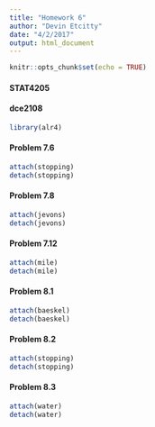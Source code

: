 ```yaml
---
title: "Homework 6"
author: "Devin Etcitty"
date: "4/2/2017"
output: html_document
---
```


```r
knitr::opts_chunk$set(echo = TRUE)
```

#### STAT4205
#### dce2108


```r
library(alr4)
```

<!--- Chapter 7: Variances
--->
#### Problem 7.6
<!--- Quadtratic Regression --->
```r
attach(stopping)
detach(stopping)
```


#### Problem 7.8
<!--- Jevons's gold coins--->
```r
attach(jevons)
detach(jevons)
```



#### Problem 7.12
<!--- Regression Modeling --->
```r
attach(mile)
detach(mile)
```


<!--- Chapter 8: Transformations
--->

#### Problem 8.1
<!--- --->
```r
attach(baeskel)
detach(baeskel)

```


#### Problem 8.2
<!--- --->
```r
attach(stopping)
detach(stopping)
```


#### Problem 8.3
<!--- Automatic Choice of Transformation --->
```r
attach(water)
detach(water)
```


